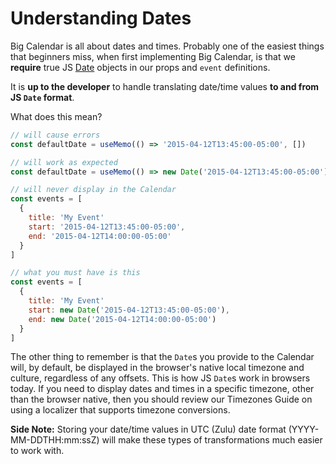 
<Meta title="Guides/Understanding Dates" />

# Understanding Dates

Big Calendar is all about dates and times. Probably one of the easiest things that beginners miss, when first implementing Big Calendar, is that we **require** true JS [Date](https://developer.mozilla.org/en-US/docs/Web/JavaScript/Reference/Global_Objects/Date) objects in our <LinkTo kind="props" story="Full Prop List">props</LinkTo> and `event` definitions.

It is **up to the developer** to handle translating date/time values **to and from JS `Date` format**.

What does this mean?

```js
// will cause errors
const defaultDate = useMemo(() => '2015-04-12T13:45:00-05:00', [])

// will work as expected
const defaultDate = useMemo(() => new Date('2015-04-12T13:45:00-05:00'), [])

// will never display in the Calendar
const events = [
  {
    title: 'My Event'
    start: '2015-04-12T13:45:00-05:00',
    end: '2015-04-12T14:00:00-05:00'
  }
]

// what you must have is this
const events = [
  {
    title: 'My Event'
    start: new Date('2015-04-12T13:45:00-05:00'),
    end: new Date('2015-04-12T14:00:00-05:00')
  }
]
```

The other thing to remember is that the `Date`s you provide to the Calendar will, by default, be displayed in the browser's native local timezone and culture, regardless of any offsets. This is how JS `Date`s work in browsers today. If you need to display dates and times in a specific timezone, other than the browser native, then you should review our <LinkTo kind="guides-timezones">Timezones Guide</LinkTo> on using a <LinkTo kind="props" story="localiizer">localizer</LinkTo> that supports timezone conversions.

**Side Note:** Storing your date/time values in UTC (Zulu) date format (YYYY-MM-DDTHH:mm:ssZ) will make these types of transformations much easier to work with.

